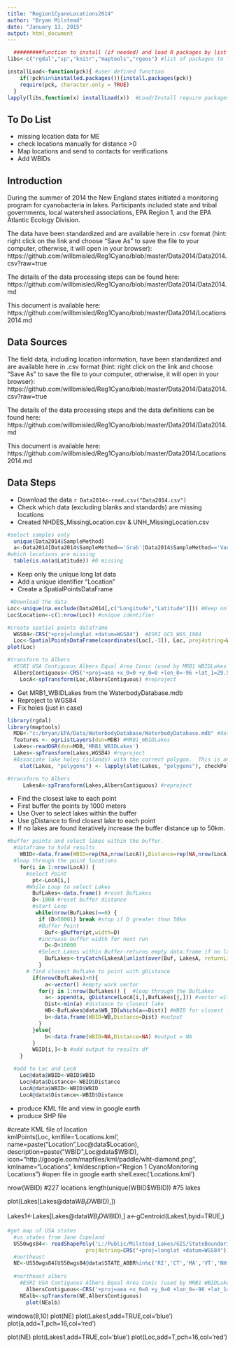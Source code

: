 ```yaml
---
title: "Region1CyanoLocations2014"
author: "Bryan Milstead"
date: "January 13, 2015"
output: html_document
---
```

<!---
use these command instead of the knit icon if you want the data and work loaded into the R workspace
  library(knitr)
      a<-getwd()
        if(substr(a,nchar(a)-8,nchar(a))=='Reg1Cyano')  {setwd('./Data2014/')
          } else {if(substr(a,nchar(a)-7,nchar(a))!='Reg1Cyano') print('WARNING: Wrong Working Directory')}
  knit('Locations2014.rmd')
  -->
```r
  #########function to install (if needed) and load R packages by list
libs<-c("rgdal","sp","knitr","maptools","rgeos") #list of packages to load

installLoad<-function(pck){ #user defined function
    if(!pck%in%installed.packages()){install.packages(pck)}
    require(pck, character.only = TRUE)
  }
lapply(libs,function(x) installLoad(x))  #Load/Install require packages
```

To Do List
-------------------------
* missing location data for ME
* check locations manually for distance >0
* Map locations and send to contacts for verifications
* Add WBIDs

Introduction
-------------------------
During the summer of 2014 the New England states initiated a monitoring program for cyanobacteria in lakes.  Participants included state and tribal governments, local watershed associations, EPA Region 1, and the EPA Atlantic Ecology Division. 

The data have been standardized and are available here in .csv format (hint: right click on the link and choose “Save As” to save the file to your computer, otherwise, it will open in your browser): https://github.com/willbmisled/Reg1Cyano/blob/master/Data2014/Data2014.csv?raw=true

The details of the data processing steps can be found here: https://github.com/willbmisled/Reg1Cyano/blob/master/Data2014/Data2014.md

This document is available here: https://github.com/willbmisled/Reg1Cyano/blob/master/Data2014/Locations2014.md

Data Sources
-------------------------
The field data, including location information, have been standardized and are available here in .csv format (hint: right click on the link and choose “Save As” to save the file to your computer, otherwise, it will open in your browser): https://github.com/willbmisled/Reg1Cyano/blob/master/Data2014/Data2014.csv?raw=true

The details of the data processing steps and the data definitions can be found here: https://github.com/willbmisled/Reg1Cyano/blob/master/Data2014/Data2014.md

This document is available here: https://github.com/willbmisled/Reg1Cyano/blob/master/Data2014/Locations2014.md

Data Steps
-------------------------
* Download the data `r Data2014<-read.csv("Data2014.csv")`
* Check which data (excluding blanks and standards) are missing locations
* Created NHDES_MissingLocation.csv & UNH_MissingLocation.csv

```r
#select samples only
  unique(Data2014$SampleMethod)
  a<-Data2014[Data2014$SampleMethod=='Grab'|Data2014$SampleMethod=='VanDorn'|Data2014$SampleMethod=='Integrated',]
#which locations are missing
  table(is.na(a$Latitude)) #0 missing
```

* Keep only the unique long lat data 
* Add a unique identifier "Location" 
* Create a SpatialPointsDataFrame

```r
 #Download the data
Loc<-unique(na.exclude(Data2014[,c("Longitude","Latitude")])) #Keep only the unique long lat data
Loc$Location<-c(1:nrow(Loc)) #unique identifier

#create spatial points dataframe
  WGS84<-CRS("+proj=longlat +datum=WGS84")  #ESRI GCS_WGS_1984 
  Loc<-SpatialPointsDataFrame(coordinates(Loc[,-3]), Loc, proj4string=WGS84)
plot(Loc)

#transform to Albers
  #ESRI USA Contiguous Albers Equal Area Conic (used by MRB1 WBIDLakes as AlbersX and AlbersY)
  AlbersContiguous<-CRS('+proj=aea +x_0=0 +y_0=0 +lon_0=-96 +lat_1=29.5 +lat_2=45.5 +lat_0=37.5 +units=m +datum=NAD83')
    LocA<-spTransform(Loc,AlbersContiguous) #reproject
```

* Get MRB1_WBIDLakes from the WaterbodyDatabase.mdb
* Reproject to WGS84
* Fix holes (just in case)
```r
library(rgdal)
library(maptools)
  MDB<-"c:/bryan/EPA/Data/WaterbodyDatabase/WaterbodyDatabase.mdb" #data source
  features <- ogrListLayers(dsn=MDB) #MRB1_WBIDLakes
  Lakes<-readOGR(dsn=MDB,'MRB1_WBIDLakes')
  Lakes<-spTransform(Lakes,WGS84) #reproject
  #Associate lake holes (islands) with the correct polygon.  This is an important step.
    slot(Lakes, "polygons") <- lapply(slot(Lakes, "polygons"), checkPolygonsHoles)

#transform to Albers
     LakesA<-spTransform(Lakes,AlbersContiguous) #reproject
```

* Find the closest lake to each point
* First buffer the points by 1000 meters
* Use Over to select lakes within the buffer
* Use gDistance to find closest lake to each point
* If no lakes are found iteratively increase the buffer distance up to 50km.

```r
#buffer points and select lakes within the buffer.
  #dataframe to hold results
    WBID<-data.frame(WBID=rep(NA,nrow(LocA)),Distance=rep(NA,nrow(LocA)))  
  #loop through the point locations
    for(i in 1:nrow(LocA)) {  
      #select Point
        pt<-LocA[i,]
      #While Loop to select Lakes  
        BufLakes<-data.frame() #reset BufLakes
        D<-1000 #reset buffer distance
        #start Loop
         while(nrow(BufLakes)==0) {
          if (D>50001) break #stop if D greater than 50km
          #Buffer Point
            Buf<-gBuffer(pt,width=D)
          #increase buffer width for next run
            D<-D+10000 
          #Select Lakes within Buffer-returns empty data.frame if no lakes are selected
            BufLakes<-tryCatch(LakesA[unlist(over(Buf, LakesA, returnList = TRUE)),],error = function(e) data.frame())    
          }      
      # find closest BufLake to point with gDistance
        if(nrow(BufLakes)>0){
            a<-vector() #empty work vector
          for(j in 1:nrow(BufLakes)) {  #loop through the BufLakes
            a<- append(a, gDistance(LocA[i,],BufLakes[j,])) #vector with distance from pt to each lake
            Dist<-min(a) #distance to closest lake
            WB<-BufLakes@data$WB_ID[which(a==Dist)] #WBID for closest lake
            b<-data.frame(WBID=WB,Distance=Dist) #output
          }
        }else{
            b<-data.frame(WBID=NA,Distance=NA) #output = NA
        }
        WBID[i,]<-b #add output to results df
    } 

  #add to Loc and LocA
    Loc@data$WBID<-WBID$WBID
    Loc@data$Distance<-WBID$Distance
    LocA@data$WBID<-WBID$WBID
    LocA@data$Distance<-WBID$Distance

```



* produce KML file and view in google earth
* produce SHP file


#create KML file of location          
  kmlPoints(Loc, 
            kmlfile='Locations.kml', 
            name=paste("Location",Loc@data$Location), 
            description=paste("WBID",Loc@data$WBID),
            icon="http://google.com/mapfiles/kml/paddle/wht-diamond.png",
            kmlname="Locations",
            kmldescription="Region 1 CyanoMonitoring Locations")
#open file in google earth
  shell.exec('Locations.kml')
  
  
  nrow(WBID)  #227 locations
  length(unique(WBID$WBID))  #75 lakes
  
  plot(Lakes[Lakes@data$WB_ID%in%unique(WBID$WBID),])
  
  
  Lakes1<-Lakes[Lakes@data$WB_ID%in%unique(WBID$WBID),]
  a<-gCentroid(Lakes1,byid=TRUE,)
  

  
 

```r
#get map of USA states
  #us states from Jane Copeland
  US50wgs84<- readShapePoly('L:/Public/Milstead_Lakes/GIS/StateBoundaries/States.shp', 
                         proj4string=CRS("+proj=longlat +datum=WGS84"))   #read a large shapefile with the state boundaries
  #northeast
  NE<-US50wgs84[US50wgs84@data$STATE_ABBR%in%c('RI','CT','MA','VT','NH','ME'),]
  
  #northeast albers
    #ESRI USA Contiguous Albers Equal Area Conic (used by MRB1 WBIDLakes as AlbersX and AlbersY)
      AlbersContiguous<-CRS('+proj=aea +x_0=0 +y_0=0 +lon_0=-96 +lat_1=29.5 +lat_2=45.5 +lat_0=37.5 +units=m +datum=NAD83')
    NEalb<-spTransform(NE,AlbersContiguous)
      plot(NEalb)
```  
  
  windows(8,10)
  plot(NE)
  plot(Lakes1,add=TRUE,col='blue')
  plot(a,add=T,pch=16,col='red')
  
  plot(NE)
  plot(Lakes1,add=TRUE,col='blue')
  plot(Loc,add=T,pch=16,col='red')


